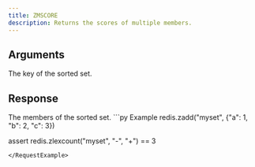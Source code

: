 ```yaml
---
title: ZMSCORE
description: Returns the scores of multiple members.
---
```



## Arguments 

<ParamField body="key" type="str" required>
    The key of the sorted set.
</ParamField>

## Response

<ResponseField body="members" type="List[str]" required>
    The members of the sorted set.
</ResponseField>

<RequestExample>
```py Example
redis.zadd("myset", {"a": 1, "b": 2, "c": 3})

assert redis.zlexcount("myset", "-", "+") == 3
```
</RequestExample>
